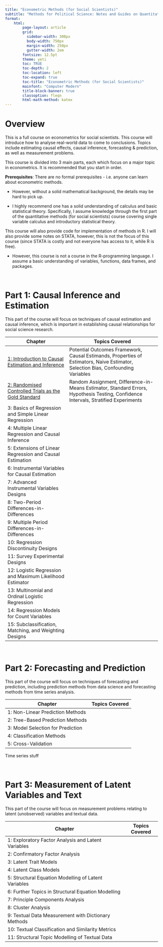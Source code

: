 ```yaml
---
title: "Econometric Methods (for Social Scientists)"
subtitle: "Methods for Political Science: Notes and Guides on Quantitative Methods"
format:
    html:
        page-layout: article
        grid:
          sidebar-width: 300px
          body-width: 750px
          margin-width: 250px
          gutter-width: 2em
        fontsize: 12.5pt
        theme: yeti
        toc: TRUE
        toc-depth: 2
        toc-location: left
        toc-expand: true
        toc-title: "Econometric Methods (for Social Scientists)"
        mainfont: "Computer Modern"
        title-block-banner: true
        classoption: fleqn
        html-math-method: katex
---
```


# Overview

This is a full course on econometrics for social scientists. This course will introduce how to analyse real-world data to come to conclusions. Topics include estimating causal effects, causal inference, forecasting & prediction, as well as measurement problems.

This course is divided into 3 main parts, each which focus on a major topic in econometrics. It is recommended that you start in order.

**Prerequisites**: There are no formal prerequisites - i.e. anyone can learn about econometric methods.

-   However, without a solid mathematical background, the details may be hard to pick up.

-   I highly recommend one has a solid understanding of calculus and basic statistical theory. Specifically, I assume knowledge through the first part of the quantitative methods (for social scientists) course covering single variable calculus and introductory statistical theory.

This course will also provide code for implementation of methods in R. I will also provide some notes on STATA, however, this is not the focus of this course (since STATA is costly and not everyone has access to it, while R is free).

-   However, this course is not a course in the R-programming language. I assume a basic understanding of variables, functions, data frames, and packages.

<br />

# Part 1: Causal Inference and Estimation

This part of the course will focus on techniques of causal estimation and causal inference, which is important in establishing causal relationships for social science research.

| Chapter                                                                                                          | Topics Covered                                                                                                                      |
|-----------------------------|-------------------------------------------|
| [1: Introduction to Causal Estimation and Inference](https://politicalscience.github.io/metrics/causal/1.html)   | Potential Outcomes Framework, Causal Estimands, Properties of Estimators, Naive Estimator, Selection Bias, Confounding Variables    |
| [2: Randomised Controlled Trials as the Gold Standard](https://politicalscience.github.io/metrics/causal/2.html) | Random Assignment, Difference-in-Means Estimator, Standard Errors, Hypothesis Testing, Confidence Intervals, Stratified Experiments |
| 3: Basics of Regression and Simple Linear Regression                                                             |                                                                                                                                     |
| 4: Multiple Linear Regression and Causal Inference                                                               |                                                                                                                                     |
| 5: Extensions of Linear Regression and Causal Estimation                                                         |                                                                                                                                     |
| 6: Instrumental Variables for Causal Estimation                                                                  |                                                                                                                                     |
| 7: Advanced Instrumental Variables Designs                                                                       |                                                                                                                                     |
| 8: Two-Period Differences-in-Differences                                                                         |                                                                                                                                     |
| 9: Multiple Period Differences-in-Differences                                                                    |                                                                                                                                     |
| 10: Regression Discontinuity Designs                                                                             |                                                                                                                                     |
| 11: Survey Experimental Designs                                                                                  |                                                                                                                                     |
| 12: Logistic Regression and Maximum Likelihood Estimator                                                         |                                                                                                                                     |
| 13: Multinomial and Ordinal Logistic Regression                                                                  |                                                                                                                                     |
| 14: Regression Models for Count Variables                                                                        |                                                                                                                                     |
| 15: Subclassification, Matching, and Weighting Designs                                                           |                                                                                                                                     |

<br />

# Part 2: Forecasting and Prediction

This part of the course will focus on techniques of forecasting and prediction, including prediction methods from data science and forecasting methods from time series analysis.

| Chapter                           | Topics Covered |
|-----------------------------------|----------------|
| 1: Non-Linear Prediction Methods  |                |
| 2: Tree-Based Prediction Methods  |                |
| 3: Model Selection for Prediction |                |
| 4: Classification Methods         |                |
| 5: Cross-Validation               |                |

Time series stuff

<br />

# Part 3: Measurement of Latent Variables and Text

This part of the course will focus on measurement problems relating to latent (unobserved) variables and textual data.

| Chapter                                              | Topics Covered |
|------------------------------------------------------|----------------|
| 1: Exploratory Factor Analysis and Latent Variables  |                |
| 2: Confirmatory Factor Analysis                      |                |
| 3: Latent Trait Models                               |                |
| 4: Latent Class Models                               |                |
| 5: Structural Equation Modelling of Latent Variables |                |
| 6: Further Topics in Structural Equation Modelling   |                |
| 7: Principle Components Analysis                     |                |
| 8: Cluster Analysis                                  |                |
| 9: Textual Data Measurement with Dictionary Methods  |                |
| 10: Textual Classification and Similarity Metrics    |                |
| 11: Structural Topic Modelling of Textual Data       |                |
